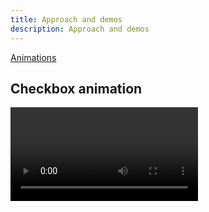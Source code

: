 ```yaml
---
title: Approach and demos
description: Approach and demos
---
```


[Animations](https://peerlist.io/challenges/ui-animation-challenge)


## Checkbox animation

<Video />

How do we approach this?

1. Breakdown the animation

    a. the checkbox is a svg, the checkmark is a svg and the overline over text is also a svg

    b. For making the checkbox svg, we can use sth like [figma](http://figma.com/design/cjtVzkm72XBTzmwRao4jUJ/Crollo-Design?node-id=2019-141&t=ljOm6SD4PhiApDYh-0).
    
    c. Checkmark and overline could be generated by AI.
    

[.](https://peerlist-challenge.vercel.app/)

[.](https://peerlist-animation-challenge.netlify.app/)


[React Bits](https://www.reactbits.dev/)
[Aceternity](https://ui.aceternity.com/components)

